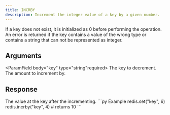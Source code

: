 ```yaml
---
title: INCRBY
description: Increment the integer value of a key by a given number.
---
```


If a key does not exist, it is initialized as 0 before performing the operation. An error is returned if the key contains a value of the wrong type or contains a string that can not be represented as integer.

## Arguments

<ParamField body="key" type="string"required>
The key to decrement.
</ParamField>
<ParamField body="incrementBy" type="integer" required>
The amount to increment by.
</ParamField>


## Response

<ResponseField  type="integer" required>
The value at the key after the incrementing.
</ResponseField>

<RequestExample>
```py Example
redis.set("key", 6)
redis.incrby("key", 4)
# returns 10
```
</RequestExample>